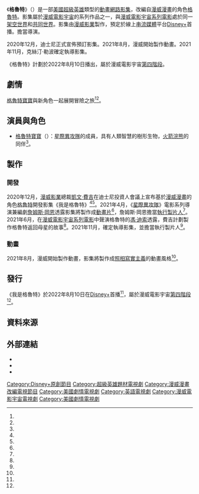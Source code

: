 {{Disputed title}}
{{Future TV show}}
{{NoteAT
|G1=美國漫畫
|G2=Movie
|G3=Show
|G4=TV
}}
{{Infobox television
| show_name = 格魯特
| original_name = {{lang|en|''I Am Groot''}}
| image = I Am Groot logo.jpg
| image_size = 220px
| caption = 官方標誌（LOGO）
| bgcolour = #49C20A
| colour text = #000000
| genre = {{Plainlist|
* [[超級英雄|超級英雄]]
}}
| creator = 
| based_on = {{Based on|[[格魯特|格魯特]]|[[斯坦·李|斯坦·李]]<br />[[拉里·李伯|拉里·李伯]]<br />[[傑克·科比|傑克·科比]]}}
| developer = 
| writer = 
| director = {{le|克絲汀·勒波|Kirsten Lepore}}
| starring = 
| theme_music_composer = 
| opentheme = 
| endtheme = 
| composer = 
| budget = 
| country = {{US}}
| language = 英語
| num_seasons = <!--- Do not add a value until episodes have aired --->
| num_episodes = <!--- Do not add a value until episodes have aired --->
| list_episodes = <!--- #集數 --->
| executive_producer = {{Plainlist|
* [[凱文·費吉|凱文·費吉]]
* {{le|路易斯·德·埃斯波西托|Louis D'Esposito}}
* {{le|維多莉亞·阿隆索|Victoria Alonso}}
* 克絲汀·勒波
* [[詹姆斯·岡恩|詹姆斯·岡恩]]
}}
| producer = 
| editor = 
| location = 
| cinematography = 
| camera = 
| runtime = 
| company = [[漫威影業|漫威影業]]
| distributor = {{le|迪士尼平台發行|Disney Platform Distribution}}
| channel = [[Disney+|Disney+]]
| picture_format = 
| audio_format = 
| released = <!-- {{Start date|||}} -->
| last_aired = <!-- {{End date|present}} -->
| preceded_by = [[驚奇少女_(電視劇)|-{zh-tw:驚奇少女;zh-hk:Ms. Marvel;zh-cn:惊奇女士;}-]]
| followed_by = [[律師女浩克|律師女浩克]]
| related = {{Plainlist|
* [[漫威電影宇宙電視劇|漫威電影宇宙電視劇]]
* [[漫威電影宇宙系列電影|漫威電影宇宙系列電影]]
}}
| website = 
| website_title = 
| production_website = https://disneyplusoriginals.disney.com/show/i-am-groot
}}

《'''格魯特'''》（{{lang-en|''I Am Groot''}}）是一部[[美國|美國]][[超級英雄|超級英雄]]類型的[[動畫片|動畫]][[網路影集|網路影集]]，改編自[[漫威漫畫|漫威漫畫]]的角色[[格魯特|格魯特]]。影集屬於[[漫威電影宇宙|漫威電影宇宙]]的系列作品之一，與[[漫威電影宇宙系列電影|漫威電影宇宙系列電影]]處於同一[[架空世界|架空世界]]和[[共同世界|共同世界]]。影集由[[漫威影業|漫威影業]]製作，預定於線上[[串流媒體|串流媒體]]平台[[Disney+|Disney+]]首播。{{le|克絲汀·勒波|Kirsten Lepore}}擔當導演。

2020年12月，迪士尼正式宣佈預訂影集。2021年8月，漫威開始製作動畫。2021年11月，克絲汀·勒波確定執導影集。

《格魯特》計劃於2022年8月10日播出，屬於漫威電影宇宙[[漫威電影宇宙：第四階段|第四階段]]。

== 劇情 ==
[[格魯特|格魯特寶寶]]與新角色一起展開冒險之旅<ref name="DisneyInvestorDay" /><ref name="Disney+DayDeadline" />。

== 演員與角色 ==
* <!--[[馮·迪索|馮·迪索]] 聲演 -->[[小格魯特|格魯特寶寶]]（{{lang|en|Baby Groot}}）：[[星際異攻隊_(2008年)|星際異攻隊]]的成員，具有人類智慧的樹形生物，[[火箭浣熊|火箭浣熊]]的同伴<ref name="DisneyInvestorDay" />。

== 製作 ==
=== 開發 ===
2020年12月，[[漫威影業|漫威影業]]總裁[[凱文·費吉|凱文·費吉]]在迪士尼投資人會議上宣布基於[[漫威漫畫|漫威漫畫]]的角色[[格魯特|格魯特]]開發影集《我是格魯特》<ref name="DisneyInvestorDay" /><ref name="DisneyInvestorDayVerge" />。2021年4月，《[[星際異攻隊_(電影)|星際異攻隊]]》電影系列導演兼編劇[[詹姆斯·岡恩|詹姆斯·岡恩]]透露影集將製作成[[動畫片|動畫片]]<ref name="GunnAnimated" />，詹姆斯·岡恩擔當[[執行製片人|執行製片人]]<ref name="GunnEP" />。2021年6月，在[[漫威電影宇宙系列電影|漫威電影宇宙系列電影]]中聲演格魯特的[[馮·迪索|馮·迪索]]透露，費吉計劃製作格魯特返回母星{{le|X星球 (漫畫地點)|Planet X (comics location)|X星球}}的故事<ref name="DieselFeigeGrootStory" />。2021年11月，{{le|克絲汀·勒波|Kirsten Lepore}}確定執導影集，並擔當執行製片人<ref name="Disney+DayDeadline" />。

=== 動畫 ===
2021年8月，漫威開始製作動畫，影集將製作成[[照相寫實主義|照相寫實主義]]的動畫風格<ref name="Photorealistic" />。

== 發行 ==
《我是格魯特》於2022年8月10日在[[Disney+|Disney+]]首播<ref name="2022Release" />，屬於漫威電影宇宙[[漫威電影宇宙：第四階段|第四階段]]<ref name="MarvelInvestorDayRoundUp" />。

== 資料來源 ==
{{Reflist|30em|refs=

<!-- DEVELOPMENT -->

<ref name="DisneyInvestorDay">{{Cite web |last=Anderton |first=Ethan |date=2020-12-10 |title=‘Guardians of the Galaxy’ is Getting a Live-Action Holiday Special in 2022 Before Vol. 3 Arrives in 2023 |url=https://www.slashfilm.com/guardians-of-the-galaxy-holiday-special-arrives-in-2022-before-vol-3/ |dead-url=no |archive-url=https://web.archive.org/web/20201211034407/https://www.slashfilm.com/guardians-of-the-galaxy-holiday-special-arrives-in-2022-before-vol-3/ |archive-date=2020-12-11 |access-date=2020-12-10 |website=/Film|language=en-US}}</ref>

<ref name="DisneyInvestorDayVerge">{{Cite web |last=Peters |first=Jay |last2=Gartenberg |first2=Chaim |last3=Alexander |first3=Julia |date=2020-12-10 |title=Here are all the new Marvel, Star Wars, and other projects Disney announced at its investor day |url=https://www.theverge.com/2020/12/10/22167976/disney-investor-day-2020-biggest-announcements-plus-marvel-star-wars-pixar-animation |dead-url=no |archive-url=https://web.archive.org/web/20201211081613/https://www.theverge.com/2020/12/10/22167976/disney-investor-day-2020-biggest-announcements-plus-marvel-star-wars-pixar-animation |archive-date=2020-12-11 |access-date=2020-12-11 |website=[[The_Verge|The Verge]]|language=en-US}}</ref>

<ref name="GunnAnimated">{{Cite tweet |number=1387425335281475584 |user=JamesGunn |title=Animated. |author-link=James Gunn |date=2021-04-28 |access-date=2021-04-28 |archive-url=https://web.archive.org/web/20210428191310/https://twitter.com/JamesGunn/status/1387425335281475584 |archive-date=2021-04-28 |url-status=live |last=Gunn |first=James|language=en-US}}</ref>

<ref name="DieselFeigeGrootStory">{{Cite web |last=Davis |first=Brandon |date=2021-06-15 |title=F9 Star Vin Diesel Teases Groot's "Return To Planet X" in Guardians of the Galaxy Special |url=https://comicbook.com/marvel/news/guardians-of-the-galaxy-groot-planet-x-vin-diesel/ |url-status=live |archive-url=https://web.archive.org/web/20210617001835/https://comicbook.com/marvel/news/guardians-of-the-galaxy-groot-planet-x-vin-diesel/ |archive-date=2021-06-16 |access-date=2021-06-16 |website=ComicBook.com|language=en-US}}</ref>

<ref name="Disney+DayDeadline">{{Cite web |last=Hipes |first=Patrick |date=2021-11-12 |title=Disney+ Day: All The Streamer’s Film & TV News From Premiere Dates To Series Orders |url=https://deadline.com/2021/11/disney-plus-day-news-release-dates-marvel-star-wars-pixar-movies-series-1234872661/ |url-status=live |archive-url=https://web.archive.org/web/20211112182942/https://deadline.com/2021/11/disney-plus-day-news-release-dates-marvel-star-wars-pixar-movies-series-1234872661/ |archive-date=2021-11-12 |access-date=2021-11-12 |website=[[Deadline_Hollywood|Deadline Hollywood]]|language=en-US}}</ref>

<ref name="GunnEP">{{Cite tweet |number=1459320556986277891|user=JamesGunn |title=I’m an Executive Producer. #IAmGroot |author-link=James Gunn |date=2021-11-12 |access-date=2021-11-12 |archive-url=https://web.archive.org/web/20211113010157/https://twitter.com/JamesGunn/status/1459320556986277891 |archive-date=2021-11-12 |url-status=live |last=Gunn |first=James|language=en-US}}</ref>

<!--ANIMATION -->

<ref name="Photorealistic">{{Cite web |last=Vary |first=Adam B. |date=2021-08-11 |title=Marvel Studios Planning 'Multiple' New Animated Series Following Debut of 'What If…?' |url=https://variety.com/2021/tv/news/marvel-what-if-animation-dave-bautista-1235039699/ |url-status=live |archive-url=https://web.archive.org/web/20210811233135/https://variety.com/2021/tv/news/marvel-what-if-animation-dave-bautista-1235039699/ |archive-date=2021-08-11 |access-date=2021-08-12 |website=[[Variety_(magazine)|Variety]]|language=en-US}}</ref>

<!-- RELEASE -->

<ref name="MarvelInvestorDayRoundUp">{{cite web|url=https://www.marvel.com/articles/movies/new-marvel-cinematic-universe-movies-shows-disney-plus|title=All of the Marvel Studios News Coming out of The Walt Disney Company’s 2020 Investor Day Presentation|last=Paige|first=Rachel|work=[[Marvel_Comics|Marvel.com]]|date=2020-12-11|accessdate=2020-12-14|archiveurl=https://web.archive.org/web/20201213185432/https://www.marvel.com/articles/movies/new-marvel-cinematic-universe-movies-shows-disney-plus|archivedate=2020-12-13|dead-url=no|language=en-US}}</ref>

<ref name="2022Release">{{Cite web |last=Flook |first=Ray |date=2021-12-16 |title=Moon Knight, Bad Batch S02, No Mandalorian & More Disney+ 2022 Updates |url=https://bleedingcool.com/tv/moon-knight-bad-batch-s02-no-mandalorian-more-disney-2022-updates/ |url-status=live |archive-url=http://web.archive.org/web/20211216182636/https://bleedingcool.com/tv/moon-knight-bad-batch-s02-no-mandalorian-more-disney-2022-updates/ |archive-date=2021-12-16 |access-date=2021-12-16 |website=Bleeding Cool|language=en-US}}</ref>

}}

== 外部連結 ==
* {{Official website}}
* {{IMDb title}}
* {{Disney+ series}}

{{Guardians of the Galaxy}}
{{Marvel Cinematic Universe|selected=Other}}
{{Disney+ original series}}
<!-- {{Marvel Comics animated TV series}} -->
{{portal bar|電視|美國|推想小說}}

{{DEFAULTSORT:I Am Groot}}
[[Category:Disney+原創節目|Category:Disney+原創節目]]
[[Category:超級英雄題材電視劇|Category:超級英雄題材電視劇]]
[[Category:漫威漫畫改編電視節目|Category:漫威漫畫改編電視節目]]
[[Category:美國劇情電視劇|Category:美國劇情電視劇]]
[[Category:英語電視劇|Category:英語電視劇]]
[[Category:漫威電影宇宙電視劇|Category:漫威電影宇宙電視劇]]
[[Category:美國劇情電視劇|Category:美國劇情電視劇]]